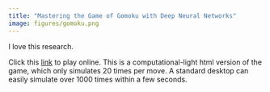```yaml
---
title: "Mastering the Game of Gomoku with Deep Neural Networks"
image: figures/gomoku.png
---
```


I love this research.

Click this [link](https://bangyaozhao.github.io/gomoku.github.io/) to play online. This is a computational-light html version of the game, which only simulates 20 times per move. A standard desktop can easily simulate over 1000 times within a few seconds.
